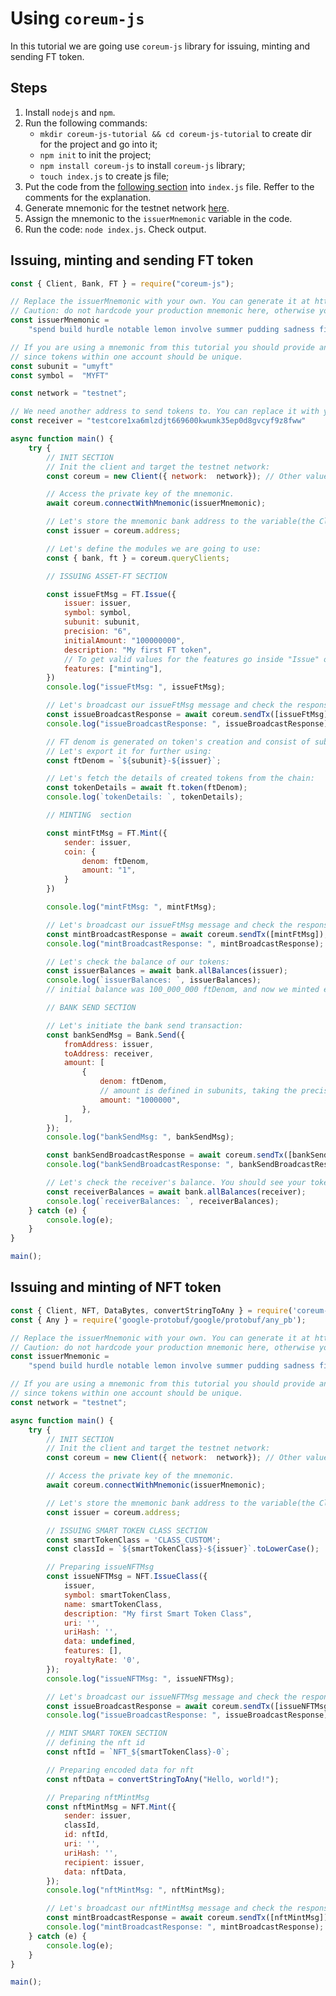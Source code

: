 # Using `coreum-js`

In this tutorial we are going use `coreum-js` library for issuing, minting and sending FT token.

## Steps

1. Install `nodejs` and `npm`.
2. Run the following commands:
   - `mkdir coreum-js-tutorial && cd coreum-js-tutorial` to create dir for the project and go into it;
   - `npm init` to init the project;
   - `npm install coreum-js` to install `coreum-js` library;
   - `touch index.js` to create js file;
3. Put the code from the [following section](#issuing-minting-and-sending-ft-token) into `index.js` file. Reffer to the comments for the explanation.
4. Generate mnemonic for the testnet network [here](/docs/next/tools/faucet).
5. Assign the mnemonic to the `issuerMnemonic` variable in the code.
6. Run the code: `node index.js`. Check output.

## Issuing, minting and sending FT token

```js
const { Client, Bank, FT } = require("coreum-js");

// Replace the issuerMnemonic with your own. You can generate it at https://docs.coreum.dev/docs/next/tools/faucet
// Caution: do not hardcode your production mnemonic here, otherwise your funds might be stolen.
const issuerMnemonic =
    "spend build hurdle notable lemon involve summer pudding sadness fit excite canyon flock relief unfold upgrade sure film alley chest census quiz ivory birth";

// If you are using a mnemonic from this tutorial you should provide another subunit and symbol,
// since tokens within one account should be unique.
const subunit = "umyft"
const symbol =  "MYFT"

const network = "testnet";

// We need another address to send tokens to. You can replace it with your own:
const receiver = "testcore1xa6mlzdjt669600kwumk35ep0d8gvcyf9z8fww"

async function main() {
    try {
        // INIT SECTION
        // Init the client and target the testnet network:
        const coreum = new Client({ network:  network}); // Other values are "devnet" and "mainnet"

        // Access the private key of the mnemonic.
        await coreum.connectWithMnemonic(issuerMnemonic);

        // Let's store the mnemonic bank address to the variable(the Client instance saves the address of the connected account for easy access)
        const issuer = coreum.address;

        // Let's define the modules we are going to use:
        const { bank, ft } = coreum.queryClients;

        // ISSUING ASSET-FT SECTION

        const issueFtMsg = FT.Issue({
            issuer: issuer,
            symbol: symbol,
            subunit: subunit,
            precision: "6",
            initialAmount: "100000000",
            description: "My first FT token",
            // To get valid values for the features go inside "Issue" object and then click at "token" within "./asset/ft/v1/token" path.
            features: ["minting"],
        })
        console.log("issueFtMsg: ", issueFtMsg);

        // Let's broadcast our issueFtMsg message and check the response:
        const issueBroadcastResponse = await coreum.sendTx([issueFtMsg]);
        console.log("issueBroadcastResponse: ", issueBroadcastResponse);

        // FT denom is generated on token's creation and consist of subunit and issuer address joined with dash.
        // Let's export it for further using:
        const ftDenom = `${subunit}-${issuer}`;

        // Let's fetch the details of created tokens from the chain:
        const tokenDetails = await ft.token(ftDenom);
        console.log(`tokenDetails: `, tokenDetails);

        // MINTING  section

        const mintFtMsg = FT.Mint({
            sender: issuer,
            coin: {
                denom: ftDenom,
                amount: "1",
            }
        })

        console.log("mintFtMsg: ", mintFtMsg);

        // Let's broadcast our issueFtMsg message and check the response:
        const mintBroadcastResponse = await coreum.sendTx([mintFtMsg]);
        console.log("mintBroadcastResponse: ", mintBroadcastResponse);

        // Let's check the balance of our tokens:
        const issuerBalances = await bank.allBalances(issuer);
        console.log(`issuerBalances: `, issuerBalances);
        // initial balance was 100_000_000 ftDenom, and now we minted extra 1 ftDenom, so the balance is 100_000_001 ftDenom

        // BANK SEND SECTION

        // Let's initiate the bank send transaction:
        const bankSendMsg = Bank.Send({
            fromAddress: issuer,
            toAddress: receiver,
            amount: [
                {
                    denom: ftDenom,
                    // amount is defined in subunits, taking the precision into an account we are sending 1MYFT token
                    amount: "1000000",
                },
            ],
        });
        console.log("bankSendMsg: ", bankSendMsg);

        const bankSendBroadcastResponse = await coreum.sendTx([bankSendMsg]);
        console.log("bankSendBroadcastResponse: ", bankSendBroadcastResponse);

        // Let's check the receiver's balance. You should see your tokens there:
        const receiverBalances = await bank.allBalances(receiver);
        console.log(`receiverBalances: `, receiverBalances);
    } catch (e) {
        console.log(e);
    }
}

main();
```

## Issuing and minting of NFT token

```js
const { Client, NFT, DataBytes, convertStringToAny } = require('coreum-js');
const { Any } = require('google-protobuf/google/protobuf/any_pb');

// Replace the issuerMnemonic with your own. You can generate it at https://docs.coreum.dev/docs/next/tools/faucet
// Caution: do not hardcode your production mnemonic here, otherwise your funds might be stolen.
const issuerMnemonic =
    "spend build hurdle notable lemon involve summer pudding sadness fit excite canyon flock relief unfold upgrade sure film alley chest census quiz ivory birth";

// If you are using a mnemonic from this tutorial you should provide another subunit and symbol,
// since tokens within one account should be unique.
const network = "testnet";

async function main() {
    try {
        // INIT SECTION
        // Init the client and target the testnet network:
        const coreum = new Client({ network:  network}); // Other values are "devnet" and "mainnet"

        // Access the private key of the mnemonic.
        await coreum.connectWithMnemonic(issuerMnemonic);

        // Let's store the mnemonic bank address to the variable(the Client instance saves the address of the connected account for easy access)
        const issuer = coreum.address;

        // ISSUING SMART TOKEN CLASS SECTION
        const smartTokenClass = 'CLASS_CUSTOM';
        const classId = `${smartTokenClass}-${issuer}`.toLowerCase();

        // Preparing issueNFTMsg
        const issueNFTMsg = NFT.IssueClass({
            issuer,
            symbol: smartTokenClass,
            name: smartTokenClass,
            description: "My first Smart Token Class",
            uri: '',
            uriHash: '',
            data: undefined,
            features: [],
            royaltyRate: '0',
        });
        console.log("issueNFTMsg: ", issueNFTMsg);

        // Let's broadcast our issueNFTMsg message and check the response:
        const issueBroadcastResponse = await coreum.sendTx([issueNFTMsg]);
        console.log("issueBroadcastResponse: ", issueBroadcastResponse);

        // MINT SMART TOKEN SECTION
        // defining the nft id
        const nftId = `NFT_${smartTokenClass}-0`;

        // Preparing encoded data for nft
        const nftData = convertStringToAny("Hello, world!");

        // Preparing nftMintMsg
        const nftMintMsg = NFT.Mint({
            sender: issuer,
            classId,
            id: nftId,
            uri: '',
            uriHash: '',
            recipient: issuer,
            data: nftData,
        });
        console.log("nftMintMsg: ", nftMintMsg);

        // Let's broadcast our nftMintMsg message and check the response:
        const mintBroadcastResponse = await coreum.sendTx([nftMintMsg]);
        console.log("mintBroadcastResponse: ", mintBroadcastResponse);
    } catch (e) {
        console.log(e);
    }
}

main();
```
